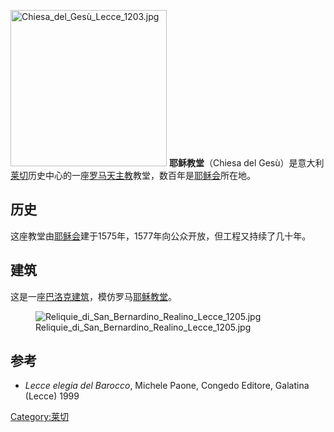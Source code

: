 {{coord|40.35405|N|18.17136|E|display=title|notes=<ref>Coordinate prese da [[OpenStreetMap|OpenStreetMap]].</ref>}}
[[File:Chiesa_del_Gesù_Lecce_1203.jpg|250px]]
'''耶稣教堂'''（Chiesa del Gesù）是意大利[[莱切|莱切]]历史中心的一座[[罗马天主教|罗马天主教]]教堂，数百年是[[耶稣会|耶稣会]]所在地。

== 历史 ==
这座教堂由[[耶稣会|耶稣会]]建于1575年，1577年向公众开放，但工程又持续了几十年。

== 建筑 ==
这是一座[[巴洛克建筑|巴洛克建筑]]，模仿罗马[[耶稣教堂|耶稣教堂]]。

[[File:Reliquie_di_San_Bernardino_Realino_Lecce_1205.jpg|thumb]]

== 参考 ==
<references />
*''Lecce elegia del Barocco'', Michele Paone, Congedo Editore, Galatina (Lecce) 1999
[[Category:莱切|Category:莱切]]